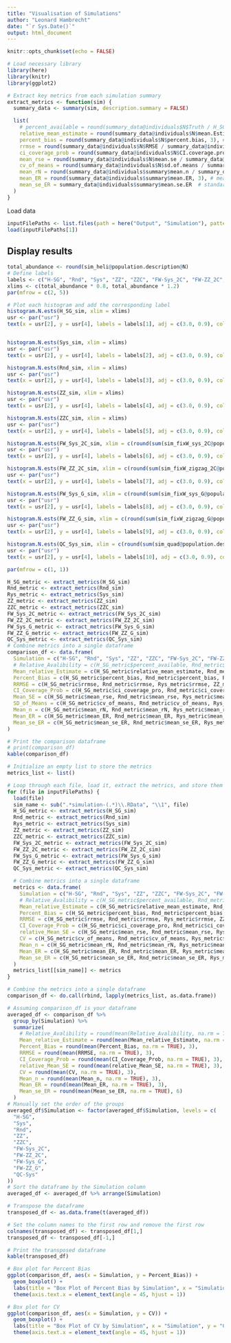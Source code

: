 ```yaml
---
title: "Visualisation of Simulations"
author: "Leonard Hambrecht"
date: "`r Sys.Date()`"
output: html_document
---
```

```r
knitr::opts_chunk$set(echo = FALSE)
```
```r
# Load necessary library
library(here)
library(knitr)
library(ggplot2)

# Extract key metrics from each simulation summary
extract_metrics <- function(sim) {
  summary_data <- summary(sim, description.summary = FALSE)

  list(
    # percent_available = round(summary_data@individuals$N$Truth / H_SG_sim@population.description@N, 3), # the percentage of the population that was available for detection
    relative_mean_estimate = round(summary_data@individuals$N$mean.Estimate / summary_data@individuals$N$Truth, 3), # mean estimate of abundance across simulation
    percent_bias = round(summary_data@individuals$N$percent.bias, 3), # the percentage of bias in the estimates
    rrmse = round(summary_data@individuals$N$RMSE / summary_data@individuals$N$mean.Estimate, 3), # root mean squared error/no. successful reps
    ci_coverage_prob = round(summary_data@individuals$N$CI.coverage.prob, 3), # proportion of times the 95% confidence interval contained the true value.
    mean_rse = round(summary_data@individuals$N$mean.se / summary_data@individuals$N$mean.Estimate, 3), # the mean standard error of the estimates of abundance
    cv_of_means = round(summary_data@individuals$N$sd.of.means / summary_data@individuals$N$mean.Estimate, 3), # the standard deviation of the estimates
    mean_rN = round(summary_data@individuals$summary$mean.n / summary_data@individuals$N$mean.Estimate, 3), #  mean number of observed objects across simulation
    mean_ER = round(summary_data@individuals$summary$mean.ER, 3), # mean standard error of the encounter rates cross simulation
    mean_se_ER = summary_data@individuals$summary$mean.se.ER  # standard deviation of the encounter rates across simulation
  )
}
```
Load data
```r
inputFilePaths <- list.files(path = here("Output", "Simulation"), pattern = "^simulation.*\\.RData$", full.names = TRUE)
load(inputFilePaths[1])

```

## Display results

```r
total_abundance <- round(sim_heli@population.description@N)
# Define labels
labels <- c("H-SG", "Rnd", "Sys", "ZZ", "ZZC", "FW-Sys_2C", "FW-ZZ_2C", "FW-Sys_G", "FW-ZZ_G", "QC-Sys")
xlims <- c(total_abundance * 0.8, total_abundance * 1.2)
par(mfrow = c(2, 5))

# Plot each histogram and add the corresponding label
histogram.N.ests(H_SG_sim, xlim = xlims)
usr <- par("usr")
text(x = usr[2], y = usr[4], labels = labels[1], adj = c(3.0, 0.9), col = "black", cex = 1.2, font = 2)


histogram.N.ests(Sys_sim, xlim = xlims)
usr <- par("usr")
text(x = usr[2], y = usr[4], labels = labels[2], adj = c(3.0, 0.9), col = "black", cex = 1.2, font = 2)

histogram.N.ests(Rnd_sim, xlim = xlims)
usr <- par("usr")
text(x = usr[2], y = usr[4], labels = labels[3], adj = c(3.0, 0.9), col = "black", cex = 1.2, font = 2)

histogram.N.ests(ZZ_sim, xlim = xlims)
usr <- par("usr")
text(x = usr[2], y = usr[4], labels = labels[4], adj = c(3.0, 0.9), col = "black", cex = 1.2, font = 2)

histogram.N.ests(ZZC_sim, xlim = xlims)
usr <- par("usr")
text(x = usr[2], y = usr[4], labels = labels[5], adj = c(3.0, 0.9), col = "black", cex = 1.2, font = 2)

histogram.N.ests(FW_Sys_2C_sim, xlim = c(round(sum(sim_fixW_sys_2C@population.description@N)) * 0.9, round(sum(sim_fixW_sys_2C@population.description@N)) * 1.05))
usr <- par("usr")
text(x = usr[2], y = usr[4], labels = labels[6], adj = c(3.0, 0.9), col = "black", cex = 1.2, font = 2)

histogram.N.ests(FW_ZZ_2C_sim, xlim = c(round(sum(sim_fixW_zigzag_2C@population.description@N)) * 0.9, round(sum(sim_fixW_zigzag_2C@population.description@N)) * 1.05))
usr <- par("usr")
text(x = usr[2], y = usr[4], labels = labels[7], adj = c(3.0, 0.9), col = "black", cex = 1.2, font = 2)

histogram.N.ests(FW_Sys_G_sim, xlim = c(round(sum(sim_fixW_sys_G@population.description@N)) * 0.9, round(sum(sim_fixW_sys_G@population.description@N)) * 1.05))
usr <- par("usr")
text(x = usr[2], y = usr[4], labels = labels[8], adj = c(3.0, 0.9), col = "black", cex = 1.2, font = 2)

histogram.N.ests(FW_ZZ_G_sim, xlim = c(round(sum(sim_fixW_zigzag_G@population.description@N)) * 0.9, round(sum(sim_fixW_zigzag_G@population.description@N)) * 1.05))
usr <- par("usr")
text(x = usr[2], y = usr[4], labels = labels[9], adj = c(3.0, 0.9), col = "black", cex = 1.2, font = 2)

histogram.N.ests(QC_Sys_sim, xlim = c(round(sum(sim_quad@population.description@N)) * 0.7, round(sum(sim_quad@population.description@N)) * 1.05))
usr <- par("usr")
text(x = usr[2], y = usr[4], labels = labels[10], adj = c(3.0, 0.9), col = "black", cex = 1.2, font = 2)

par(mfrow = c(1, 1))
```
```r
H_SG_metric <- extract_metrics(H_SG_sim)
Rnd_metric <- extract_metrics(Rnd_sim)
Rys_metric <- extract_metrics(Sys_sim)
ZZ_metric <- extract_metrics(ZZ_sim)
ZZC_metric <- extract_metrics(ZZC_sim)
FW_Sys_2C_metric <- extract_metrics(FW_Sys_2C_sim)
FW_ZZ_2C_metric <- extract_metrics(FW_ZZ_2C_sim)
FW_Sys_G_metric <- extract_metrics(FW_Sys_G_sim)
FW_ZZ_G_metric <- extract_metrics(FW_ZZ_G_sim)
QC_Sys_metric <- extract_metrics(QC_Sys_sim)
# Combine metrics into a single dataframe
comparison_df <- data.frame(
  Simulation = c("H-SG", "Rnd", "Sys", "ZZ", "ZZC", "FW-Sys_2C", "FW-ZZ_2C", "FW-Sys_G", "FW-ZZ_G", "QC-Sys"),
  # Relative_Avalibility = c(H_SG_metric$percent_available, Rnd_metric$percent_available, Rys_metric$percent_available, ZZ_metric$percent_available, ZZC_metric$percent_available, FW_Sys_2C_metric$percent_available, FW_ZZ_2C_metric$percent_available, FW_Sys_G_metric$percent_available, FW_ZZ_G_metric$percent_available, QC_Sys_metric$percent_available),
  Mean_relative_Estimate = c(H_SG_metric$relative_mean_estimate, Rnd_metric$relative_mean_estimate, Rys_metric$relative_mean_estimate, ZZ_metric$relative_mean_estimate, ZZC_metric$relative_mean_estimate, FW_Sys_2C_metric$relative_mean_estimate, FW_ZZ_2C_metric$relative_mean_estimate, FW_Sys_G_metric$relative_mean_estimate, FW_ZZ_G_metric$relative_mean_estimate, QC_Sys_metric$relative_mean_estimate),
  Percent_Bias = c(H_SG_metric$percent_bias, Rnd_metric$percent_bias, Rys_metric$percent_bias, ZZ_metric$percent_bias, ZZC_metric$percent_bias, FW_Sys_2C_metric$percent_bias, FW_ZZ_2C_metric$percent_bias, FW_Sys_G_metric$percent_bias, FW_ZZ_G_metric$percent_bias, QC_Sys_metric$percent_bias),
  RRMSE = c(H_SG_metric$rrmse, Rnd_metric$rrmse, Rys_metric$rrmse, ZZ_metric$rrmse, ZZC_metric$rrmse, FW_Sys_2C_metric$rrmse, FW_ZZ_2C_metric$rrmse, FW_Sys_G_metric$rrmse, FW_ZZ_G_metric$rrmse, QC_Sys_metric$rrmse),
  CI_Coverage_Prob = c(H_SG_metric$ci_coverage_pro, Rnd_metric$ci_coverage_pro, Rys_metric$ci_coverage_prob, ZZ_metric$ci_coverage_prob, ZZC_metric$ci_coverage_prob, FW_Sys_2C_metric$ci_coverage_prob, FW_ZZ_2C_metric$ci_coverage_prob, FW_Sys_G_metric$ci_coverage_prob, FW_ZZ_G_metric$ci_coverage_prob, QC_Sys_metric$ci_coverage_prob),
  Mean_SE = c(H_SG_metric$mean_rse, Rnd_metric$mean_rse, Rys_metric$mean_rse, ZZ_metric$mean_rse, ZZC_metric$mean_rse, FW_Sys_2C_metric$mean_rse, FW_ZZ_2C_metric$mean_rse, FW_Sys_G_metric$mean_rse, FW_ZZ_G_metric$mean_rse, QC_Sys_metric$mean_rse),
  SD_of_Means = c(H_SG_metric$cv_of_means, Rnd_metric$cv_of_means, Rys_metric$cv_of_means, ZZ_metric$cv_of_means, ZZC_metric$cv_of_means, FW_Sys_2C_metric$cv_of_means, FW_ZZ_2C_metric$cv_of_means, FW_Sys_G_metric$cv_of_means, FW_ZZ_G_metric$cv_of_means, QC_Sys_metric$cv_of_means),
  Mean_n = c(H_SG_metric$mean_rN, Rnd_metric$mean_rN, Rys_metric$mean_rN, ZZ_metric$mean_rN, ZZC_metric$mean_rN, FW_Sys_2C_metric$mean_rN, FW_ZZ_2C_metric$mean_rN, FW_Sys_G_metric$mean_rN, FW_ZZ_G_metric$mean_rN, QC_Sys_metric$mean_rN),
  Mean_ER = c(H_SG_metric$mean_ER, Rnd_metric$mean_ER, Rys_metric$mean_ER, ZZ_metric$mean_ER, ZZC_metric$mean_ER, FW_Sys_2C_metric$mean_ER, FW_ZZ_2C_metric$mean_ER, FW_Sys_G_metric$mean_ER, FW_ZZ_G_metric$mean_ER, QC_Sys_metric$mean_ER),
  Mean_se_ER = c(H_SG_metric$mean_se_ER, Rnd_metric$mean_se_ER, Rys_metric$mean_se_ER, ZZ_metric$mean_se_ER, ZZC_metric$mean_se_ER, FW_Sys_2C_metric$mean_se_ER, FW_ZZ_2C_metric$mean_se_ER, FW_Sys_G_metric$mean_se_ER, FW_ZZ_G_metric$mean_se_ER, QC_Sys_metric$mean_se_ER)
)

# Print the comparison dataframe
# print(comparison_df)
kable(comparison_df)

```
```r

# Initialize an empty list to store the metrics
metrics_list <- list()

# Loop through each file, load it, extract the metrics, and store them in the list
for (file in inputFilePaths) {
  load(file)
  sim_name <- sub(".*simulation-(.*)\\.RData", "\\1", file)
  H_SG_metric <- extract_metrics(H_SG_sim)
  Rnd_metric <- extract_metrics(Rnd_sim)
  Rys_metric <- extract_metrics(Sys_sim)
  ZZ_metric <- extract_metrics(ZZ_sim)
  ZZC_metric <- extract_metrics(ZZC_sim)
  FW_Sys_2C_metric <- extract_metrics(FW_Sys_2C_sim)
  FW_ZZ_2C_metric <- extract_metrics(FW_ZZ_2C_sim)
  FW_Sys_G_metric <- extract_metrics(FW_Sys_G_sim)
  FW_ZZ_G_metric <- extract_metrics(FW_ZZ_G_sim)
  QC_Sys_metric <- extract_metrics(QC_Sys_sim)

  # Combine metrics into a single dataframe
  metrics <- data.frame(
    Simulation = c("H-SG", "Rnd", "Sys", "ZZ", "ZZC", "FW-Sys_2C", "FW-ZZ_2C", "FW-Sys_G", "FW-ZZ_G", "QC-Sys"),
    # Relative_Avalibility = c(H_SG_metric$percent_available, Rnd_metric$percent_available, Rys_metric$percent_available, ZZ_metric$percent_available, ZZC_metric$percent_available, FW_Sys_2C_metric$percent_available, FW_ZZ_2C_metric$percent_available, FW_Sys_G_metric$percent_available, FW_ZZ_G_metric$percent_available, QC_Sys_metric$percent_available),
    Mean_relative_Estimate = c(H_SG_metric$relative_mean_estimate, Rnd_metric$relative_mean_estimate, Rys_metric$relative_mean_estimate, ZZ_metric$relative_mean_estimate, ZZC_metric$relative_mean_estimate, FW_Sys_2C_metric$relative_mean_estimate, FW_ZZ_2C_metric$relative_mean_estimate, FW_Sys_G_metric$relative_mean_estimate, FW_ZZ_G_metric$relative_mean_estimate, QC_Sys_metric$relative_mean_estimate),
    Percent_Bias = c(H_SG_metric$percent_bias, Rnd_metric$percent_bias, Rys_metric$percent_bias, ZZ_metric$percent_bias, ZZC_metric$percent_bias, FW_Sys_2C_metric$percent_bias, FW_ZZ_2C_metric$percent_bias, FW_Sys_G_metric$percent_bias, FW_ZZ_G_metric$percent_bias, QC_Sys_metric$percent_bias),
    RRMSE = c(H_SG_metric$rrmse, Rnd_metric$rrmse, Rys_metric$rrmse, ZZ_metric$rrmse, ZZC_metric$rrmse, FW_Sys_2C_metric$rrmse, FW_ZZ_2C_metric$rrmse, FW_Sys_G_metric$rrmse, FW_ZZ_G_metric$rrmse, QC_Sys_metric$rrmse),
    CI_Coverage_Prob = c(H_SG_metric$ci_coverage_pro, Rnd_metric$ci_coverage_pro, Rys_metric$ci_coverage_prob, ZZ_metric$ci_coverage_prob, ZZC_metric$ci_coverage_prob, FW_Sys_2C_metric$ci_coverage_prob, FW_ZZ_2C_metric$ci_coverage_prob, FW_Sys_G_metric$ci_coverage_prob, FW_ZZ_G_metric$ci_coverage_prob, QC_Sys_metric$ci_coverage_prob),
    relative_Mean_SE = c(H_SG_metric$mean_rse, Rnd_metric$mean_rse, Rys_metric$mean_rse, ZZ_metric$mean_rse, ZZC_metric$mean_rse, FW_Sys_2C_metric$mean_rse, FW_ZZ_2C_metric$mean_rse, FW_Sys_G_metric$mean_rse, FW_ZZ_G_metric$mean_rse, QC_Sys_metric$mean_rse),
    CV = c(H_SG_metric$cv_of_means, Rnd_metric$cv_of_means, Rys_metric$cv_of_means, ZZ_metric$cv_of_means, ZZC_metric$cv_of_means, FW_Sys_2C_metric$cv_of_means, FW_ZZ_2C_metric$cv_of_means, FW_Sys_G_metric$cv_of_means, FW_ZZ_G_metric$cv_of_means, QC_Sys_metric$cv_of_means),
    Mean_n = c(H_SG_metric$mean_rN, Rnd_metric$mean_rN, Rys_metric$mean_rN, ZZ_metric$mean_rN, ZZC_metric$mean_rN, FW_Sys_2C_metric$mean_rN, FW_ZZ_2C_metric$mean_rN, FW_Sys_G_metric$mean_rN, FW_ZZ_G_metric$mean_rN, QC_Sys_metric$mean_rN),
    Mean_ER = c(H_SG_metric$mean_ER, Rnd_metric$mean_ER, Rys_metric$mean_ER, ZZ_metric$mean_ER, ZZC_metric$mean_ER, FW_Sys_2C_metric$mean_ER, FW_ZZ_2C_metric$mean_ER, FW_Sys_G_metric$mean_ER, FW_ZZ_G_metric$mean_ER, QC_Sys_metric$mean_ER),
    Mean_se_ER = c(H_SG_metric$mean_se_ER, Rnd_metric$mean_se_ER, Rys_metric$mean_se_ER, ZZ_metric$mean_se_ER, ZZC_metric$mean_se_ER, FW_Sys_2C_metric$mean_se_ER, FW_ZZ_2C_metric$mean_se_ER, FW_Sys_G_metric$mean_se_ER, FW_ZZ_G_metric$mean_se_ER, QC_Sys_metric$mean_se_ER)
  )
  metrics_list[[sim_name]] <- metrics
}

# Combine the metrics into a single dataframe
comparison_df <- do.call(rbind, lapply(metrics_list, as.data.frame))

# Assuming comparison_df is your dataframe
averaged_df <- comparison_df %>%
  group_by(Simulation) %>%
  summarize(
    # Relative_Avalibility = round(mean(Relative_Avalibility, na.rm = TRUE), 3),
    Mean_relative_Estimate = round(mean(Mean_relative_Estimate, na.rm = TRUE), 3),
    Percent_Bias = round(mean(Percent_Bias, na.rm = TRUE), 3),
    RRMSE = round(mean(RRMSE, na.rm = TRUE), 3),
    CI_Coverage_Prob = round(mean(CI_Coverage_Prob, na.rm = TRUE), 3),
    relative_Mean_SE = round(mean(relative_Mean_SE, na.rm = TRUE), 3),
    CV = round(mean(CV, na.rm = TRUE), 3),
    Mean_n = round(mean(Mean_n, na.rm = TRUE), 3),
    Mean_ER = round(mean(Mean_ER, na.rm = TRUE), 3),
    Mean_se_ER = round(mean(Mean_se_ER, na.rm = TRUE), 6)
  )
# Manually set the order of the groups
averaged_df$Simulation <- factor(averaged_df$Simulation, levels = c(
  "H-SG",
  "Sys",
  "Rnd",
  "ZZ",
  "ZZC",
  "FW-Sys_2C",
  "FW-ZZ_2C",
  "FW-Sys_G",
  "FW-ZZ_G",
  "QC-Sys"
))
# Sort the dataframe by the Simulation column
averaged_df <- averaged_df %>% arrange(Simulation)

# Transpose the dataframe
transposed_df <- as.data.frame(t(averaged_df))

# Set the column names to the first row and remove the first row
colnames(transposed_df) <- transposed_df[1,]
transposed_df <- transposed_df[-1,]

# Print the transposed dataframe
kable(transposed_df)
```
```r
# Box plot for Percent Bias
ggplot(comparison_df, aes(x = Simulation, y = Percent_Bias)) +
  geom_boxplot() +
  labs(title = "Box Plot of Percent Bias by Simulation", x = "Simulation", y = "Percent Bias") +
  theme(axis.text.x = element_text(angle = 45, hjust = 1))

# Box plot for CV
ggplot(comparison_df, aes(x = Simulation, y = CV)) +
  geom_boxplot() +
  labs(title = "Box Plot of CV by Simulation", x = "Simulation", y = "CV") +
  theme(axis.text.x = element_text(angle = 45, hjust = 1))
```
